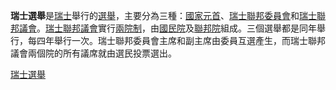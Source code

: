 {{expand|time=2016-06-18T00:40:40+00:00}}
{{unreferenced|time=2016-06-18T00:40:40+00:00}}
'''瑞士選舉'''是[[瑞士|瑞士]]舉行的[[選舉|選舉]]，主要分為三種：[[國家元首|國家元首]]、[[瑞士聯邦委員會|瑞士聯邦委員會]]和[[瑞士聯邦議會|瑞士聯邦議會]]。[[瑞士聯邦議會|瑞士聯邦議會]]實行[[兩院制|兩院制]]，由[[瑞士國民院|國民院]]及[[瑞士聯邦院|聯邦院]]組成。三個選舉都是同年舉行，每四年舉行一次。瑞士聯邦委員會主席和副主席由委員互選產生，而瑞士聯邦議會兩個院的所有議席就由選民投票選出。

{{瑞士選舉}}
{{欧洲题目|選舉}}
[[Category:瑞士選舉|]]

{{poli-stub}}